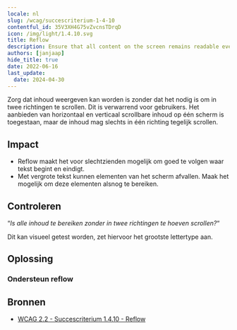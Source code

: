 ```yaml
---
locale: nl
slug: /wcag/succescriterium-1-4-10
contentful_id: 35V3XH4G75vZvcnsTDrqD
icon: /img/light/1.4.10.svg
title: Reflow
description: Ensure that all content on the screen remains readable even with the largest font.
authors: [janjaap]
hide_title: true
date: 2022-06-16
last_update:
  date: 2024-04-30
---
```


<Hero
  title="Reflow"
  image="/img/light/1.4.10.svg"
  alt="WCAG 1.4.10 - Logo"
  prefix="Success Criterion 1.4.10"
  suffix="Level AA"
/>

Zorg dat inhoud weergeven kan worden is zonder dat het nodig is om in twee richtingen te scrollen. Dit is verwarrend voor gebruikers. Het aanbieden van horizontaal en verticaal scrollbare inhoud op één scherm is toegestaan, maar de inhoud mag slechts in één richting tegelijk scrollen.

## Impact

- Reflow maakt het voor slechtzienden mogelijk om goed te volgen waar tekst begint en eindigt.
- Met vergrote tekst kunnen elementen van het scherm afvallen. Maak het mogelijk om deze elementen alsnog te bereiken.

## Controleren

“*Is alle inhoud te bereiken zonder in twee richtingen te hoeven scrollen?*“

Dit kan visueel getest worden, zet hiervoor het grootste lettertype aan.

## Oplossing

### Ondersteun reflow

<CodeSample id="screen-reflow" locale="nl"/>

## Bronnen

- [WCAG 2.2 - Succescriterium 1.4.10 - Reflow](https://www.w3.org/Translations/WCAG22-nl/#reflow)
